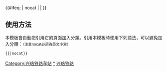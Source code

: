 {{鐵道路線|lua=1
|模板名稱 = 兴珞铁路
|名稱 = [[兴珞铁路]]
|代表色 = #0033c9
|Logo = [[File:China Railways.svg|17px]]
|背景顏色 = #FFFFFF
|車站列表 = （[[襄渝铁路]][[襄阳站]]方向←）#兴隆场# ~ 团结村 ~ s西永s ~白市驿 ~ s石板场s ~ 陶家场 ~  blstart ~ %（''[[新白沙沱长江大桥]]''）% ~ #珞璜#（→[[川黔铁路]]下行方向） ~ blline ~ %<sub>（''陶铜联络线''）</sub>% ~ blstart ~ #石场站 (中国)#（→[[重庆站]]方向） ~ blline ~ #铜罐驿#（→[[成渝铁路]]上行方向）
}}
<includeonly>{{#ifeq: {{{1}}} | nocat | <!--空--> | [[Category:兴珞铁路车站]] }}</includeonly><noinclude>

== 使用方法 ==
本模板會自動把引用它的頁面加入分類。引用本模板時使用下列語法，可以避免加入分類：<small>（注意nocat必須為英文小寫）</small>
 <nowiki>{{</nowiki>{{PAGENAME}}<nowiki>|nocat}}</nowiki>

[[Category:兴珞铁路车站|*]]
[[Category:中國鐵路路線模板|兴珞铁路]]

</noinclude>